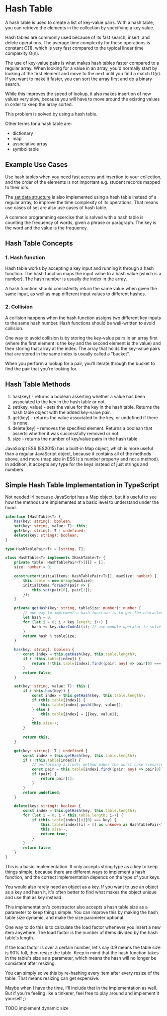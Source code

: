 # Hash Table

A hash table is used to create a list of key-value pairs. With a hash table, you can retrieve the elements in the collection by specifying a key value.

Hash tables are commonly used because of its fast search, insert, and delete operations. The average time complexity for these operations is constant O(1), which is very fast compared to the typical linear time complexity O(n).

The use of key-value pairs is what makes hash tables faster compared to a regular array. When looking for a value in an array, you'd normally start by looking at the first element and move to the next until you find a match O(n). If you want to make it faster, you can sort the array first and do a binary search.

While this improves the speed of lookup, it also makes insertion of new values very slow, because you will have to move around the existing values in order to keep the array sorted.

This problem is solved by using a hash table.

Other terms for a hash table are:

- dictionary
- map
- associative array
- symbol table

## Example Use Cases

Use hash tables when you need fast access and insertion to your collection, and the order of the elements is not important e.g. student records mapped to their id's.

The [set data structure](https://dsa-cheatsheet.vercel.app/data-structures/set) is also implemented using a hash table instead of a regular array, to improve the time complexity of its operations. That means use cases of set are also use cases of hash table.

A common programming exercise that is solved with a hash table is counting the frequency of words, given a phrase or paragraph. The key is the word and the value is the frequency.

## Hash Table Concepts

### 1. Hash function

Hash table works by accepting a key input and running it through a hash function. The hash function maps the input value to a hash value (which is a number). The hash number is usually the index in the array.

A hash function should consistently return the same value when given the same input, as well as map different input values to different hashes.

### 2. Collision

A collision happens when the hash function assigns two different key inputs to the same hash number. Hash functions should be well-written to avoid collision.

One way to avoid collision is by storing the key-value pairs in an array first (where the first element is the key and the second element is the value) and then storing that array at the index. The array that holds the key-value pairs that are stored in the same index is usually called a "bucket".

When you perform a lookup for a pair, you'll iterate through the bucket to find the pair that you're looking for.

## Hash Table Methods

1. has(key) - returns a boolean asserting whether a value has been associated to the key in the hash table or not.
2. set(key, value) - sets the value for the key in the hash table. Returns the hash table object with the added key-value pair.
3. get(key) - returns the value associated to the key, or undefined if there is none.
4. delete(key) - removes the specified element. Returns a boolean that asserts whether it was successfully removed or not.
5. size - returns the number of key/value pairs in the hash table.

JavaScript ES6 (ES2015) has a built-in Map object, which is more useful than a regular JavaScript object, because it contains all of the methods above, and more (map.size in ES6 is a number property and not a method). In addition, it accepts any type for the keys instead of just strings and numbers.

## Simple Hash Table Implementation in TypeScript

Not needed irl because JavaScript has a Map object, but it's useful to see how the methods are implemented at a basic level to understand under the hood.

```typescript
interface IHashTable<T> {
    has(key: string): boolean;
    set(key: string, value: T): this;
    get(key: string): T | undefined;
    delete(key: string): boolean;
}

type HashTablePair<T> = [string, T];

class HashTable<T> implements IHashTable<T> {
    private table: HashTablePair<T>[][] = [];
    size: number = 0;

    constructor(initialItems: HashTablePair<T>[], maxSize: number) {
        this.table = new Array(maxSize);
        initialItems.forEach(pair => {
            this.set(pair[0], pair[1]);
        });
    }

    private getHash(key: string, tableSize: number): number {
        // one way to implement a hash function is to get the character code of each character in the string
        let hash = 0;
        for (let i = 0; i < key.length; i++) {
            hash += key.charCodeAt(i); // use modulo operator to solve the problem of the hash getting too big
        }
        return hash % tableSize;
    }

    has(key: string): boolean {
        const index = this.getHash(key, this.table.length);
        if (!!this.table[index]) {
            return !!this.table[index].find((pair: any) => pair[0] === key);
        }
        return false;
    }

    set(key: string, value: T): this {
        if (!this.has(key)) {
            const index = this.getHash(key, this.table.length);
            if (this.table[index]) {
                this.table[index].push([key, value]);
            } else {
                this.table[index] = [[key, value]];
            }
            this.size++;
        }
        
        return this;
    }

    get(key: string): T | undefined {
        const index = this.getHash(key, this.table.length);
        if (!!this.table[index]) {
            // performing a find() method makes the worst case scenario's time complexity O(n), which happens if all items had a collision and are stored in the same bucket
            const pair = this.table[index].find((pair: any) => pair[0] === key);
            if (pair) {
                return pair[1];
            }
        }
        return undefined;
    }

    delete(key: string): boolean {
        const index = this.getHash(key, this.table.length);
        for (let i = 0; i < this.table.length; i++) {
            if (this.table[index][i][0] === key) {
                this.table[index][i] = [] as unknown as HashTablePair<T>;
                this.size--;
                return true;
            }
        }
        return false;
    }
}
```

This is a basic implementation. It only accepts string type as a key to keep things simple, because there are different ways to implement a hash function, and the correct implementation depends on the type of your keys.

You would also rarely need an object as a key. If you want to use an object as a key and hash it, it's often better to find what makes the object unique and use that as key instead.

This implementation's constructor also accepts a hash table size as a parameter to keep things simple. You can improve this by making the hash table size dynamic, and make the size parameter optional.

One way to do this is to calculate the load factor whenever you insert a new item anywhere. The load factor is the number of items divided by the hash table's length.

If the load factor is over a certain number, let's say 0.9 means the table size is 90% full, then resize the table. Keep in mind that the hash function takes in the table's size as a parameter, which means the hash will no longer be consistent after resizing.

You can simply solve this by re-hashing every item after every resize of the table. That means resizing can get expensive.

Maybe when I have the time, I'll include that in the implementation as well. But if you're feeling like a tinkerer, feel free to play around and implement it yourself ;)

TODO implement dynamic size
